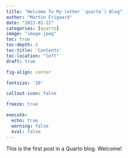 ```yaml
---
title: "Welcome To My (other `quarto`) Blog"
author: "Martin Frigaard"
date: "2023-01-22"
categories: [quarto]
image: "image.jpeg"
toc: true
toc-depth: 4
toc-title: 'Contents'
toc-location: "left"
draft: true

fig-align: center

fontsize: '10'

callout-icon: false

freeze: true

execute:
  echo: true
  warning: false
  eval: false
---
```


This is the first post in a Quarto blog. Welcome!



